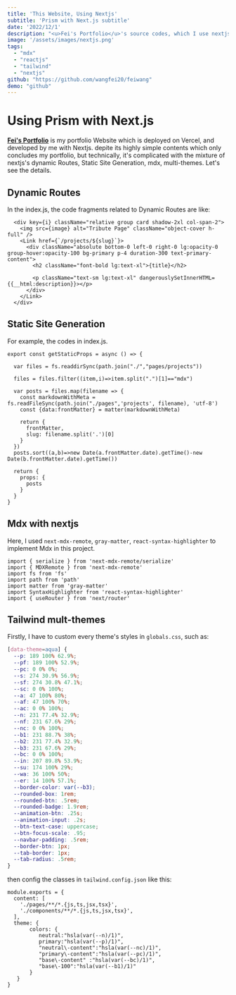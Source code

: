 ```yaml
---
title: 'This Website, Using Nextjs'
subtitle: 'Prism with Next.js subtitle'
date: '2022/12/1'
description: "<u>Fei's Portfolio</u>'s source codes, which I use nextjs and deply on <u>Vercel</u> ..."
image: '/assets/images/nextjs.png'
tags:
  - "mdx"
  - "reactjs"
  - "tailwind"
  - "nextjs"
github: "https://github.com/wangfei20/feiwang"
demo: "github"
---
```



# Using Prism with Next.js

[**Fei's Portfolio**](https://portfolio.vercel.app) is my portfolio Website which is deployed on Vercel, and developed by me with Nextjs. depite its highly simple contents which only concludes my portfolio, but technically, it's complicated with the mixture of nextjs's dynamic Routes, Static Site Generation, mdx, multi-themes. Let's see the details.

## Dynamic Routes

In the index.js, the code fragments related to Dynamic Routes are like:

```reactjs
  <div key={i} className="relative group card shadow-2xl col-span-2">
    <img src={image} alt="Tribute Page" className="object-cover h-full" />
    <Link href={`/projects/${slug}`}>
      <div className="absolute bottom-0 left-0 right-0 lg:opacity-0 group-hover:opacity-100 bg-primary p-4 duration-300 text-primary-content">
        <h2 className="font-bold lg:text-xl">{title}</h2>

        <p className="text-sm lg:text-xl" dangerouslySetInnerHTML={{__html:description}}></p>
      </div>
    </Link>
  </div>
```

## Static Site Generation

For example, the codes in index.js.

```reactjs
export const getStaticProps = async () => {

  var files = fs.readdirSync(path.join("./","pages/projects"))

  files = files.filter((item,i)=>item.split(".")[1]=="mdx")

  var posts = files.map(filename => {
    const markdownWithMeta = fs.readFileSync(path.join("./pages",'projects', filename), 'utf-8')
    const {data:frontMatter} = matter(markdownWithMeta)

    return {
      frontMatter,
      slug: filename.split('.')[0]
    }
  })
  posts.sort((a,b)=>new Date(a.frontMatter.date).getTime()-new Date(b.frontMatter.date).getTime())

  return {
    props: {
      posts
    }
  }
}

```

## Mdx with nextjs

Here, I used `next-mdx-remote`, `gray-matter`, `react-syntax-highlighter` to implement Mdx in this project.

```reactjs
import { serialize } from 'next-mdx-remote/serialize'
import { MDXRemote } from 'next-mdx-remote'
import fs from 'fs'
import path from 'path'
import matter from 'gray-matter'
import SyntaxHighlighter from 'react-syntax-highlighter'
import { useRouter } from 'next/router'

```

## Tailwind mult-themes

Firstly, I have to custom every theme's styles in `globals.css`, such as:

```css
[data-theme=aqua] {
  --p: 189 100% 62.9%;
  --pf: 189 100% 52.9%;
  --pc: 0 0% 0%;
  --s: 274 30.9% 56.9%;
  --sf: 274 30.8% 47.1%;
  --sc: 0 0% 100%;
  --a: 47 100% 80%;
  --af: 47 100% 70%;
  --ac: 0 0% 100%;
  --n: 231 77.4% 32.9%;
  --nf: 231 67.6% 29%;
  --nc: 0 0% 100%;
  --b1: 231 88.7% 38%;
  --b2: 231 77.4% 32.9%;
  --b3: 231 67.6% 29%;
  --bc: 0 0% 100%;
  --in: 207 89.8% 53.9%;
  --su: 174 100% 29%;
  --wa: 36 100% 50%;
  --er: 14 100% 57.1%;
  --border-color: var(--b3);
  --rounded-box: 1rem;
  --rounded-btn: .5rem;
  --rounded-badge: 1.9rem;
  --animation-btn: .25s;
  --animation-input: .2s;
  --btn-text-case: uppercase;
  --btn-focus-scale: .95;
  --navbar-padding: .5rem;
  --border-btn: 1px;
  --tab-border: 1px;
  --tab-radius: .5rem;
}

```

then config the classes in `tailwind.config.json` like this:

```nodejs
module.exports = {
  content: [
    './pages/**/*.{js,ts,jsx,tsx}',
    './components/**/*.{js,ts,jsx,tsx}',
  ],
  theme: {
       colors: {
          neutral:"hsla(var(--n)/1)",
          primary:"hsla(var(--p)/1)",
          "neutral\-content":"hsla(var(--nc)/1)",
          "primary\-content":"hsla(var(--pc)/1)",
          "base\-content" :"hsla(var(--bc)/1)",
          "base\-100":"hsla(var(--b1)/1)"
       }
   }
}

```
